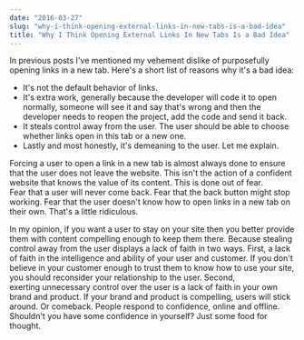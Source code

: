 ```yaml
---
date: "2016-03-27"
slug: "why-i-think-opening-external-links-in-new-tabs-is-a-bad-idea"
title: "Why I Think Opening External Links In New Tabs Is a Bad Idea"
---
```


In previous posts I've mentioned my vehement dislike of purposefully opening links in a new tab. Here's a short list of reasons why it's a bad idea:

- It's not the default behavior of links.
- It's extra work, generally because the developer will code it to open normally, someone will see it and say that's wrong and then the developer needs to reopen the project, add the code and send it back.
- It steals control away from the user. The user should be able to choose whether links open in this tab or a new one.
- Lastly and most honestly, it's demeaning to the user. Let me explain.

Forcing a user to open a link in a new tab is almost always done to ensure that the user does not leave the website. This isn't the action of a confident website that knows the value of its content. This is done out of fear. Fear that a user will never come back. Fear that the back button might stop working. Fear that the user doesn't know how to open links in a new tab on their own. That's a little ridiculous.

In my opinion, if you want a user to stay on your site then you better provide them with content compelling enough to keep them there. Because stealing control away from the user displays a lack of faith in two ways. First, a lack of faith in the intelligence and ability of your user and customer. If you don't believe in your customer enough to trust them to know how to use your site, you should reconsider your relationship to the user. Second, exerting unnecessary control over the user is a lack of faith in your own brand and product. If your brand and product is compelling, users will stick around. Or comeback. People respond to confidence, online and offline. Shouldn't you have some confidence in yourself? Just some food for thought.
